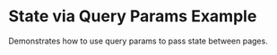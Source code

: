 
# State via Query Params Example

<StackblitzLink
  entrypointFile="app/examples/new-api-state-via-query-params/page.tsx"
  browserPath="/examples/new-api-state-via-query-params"
/>

Demonstrates how to use query params to pass state between pages.

